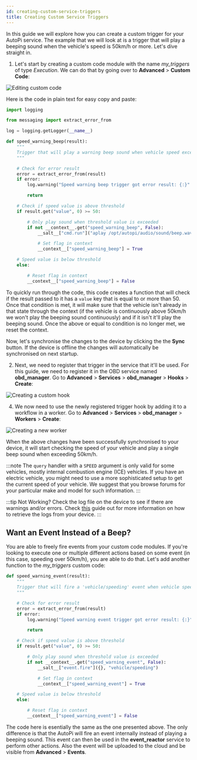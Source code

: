 ```yaml
---
id: creating-custom-service-triggers
title: Creating Custom Service Triggers
---
```



In this guide we will explore how you can create a custom trigger for your AutoPi service. The
example that we will look at is a trigger that will play a beeping sound when the vehicle's speed
is 50km/h or more. Let's dive straight in.

1. Let's start by creating a custom code module with the name *my_triggers* of type *Execution*. We
  can do that by going over to **Advanced** > **Custom Code**:

  ![Editing custom code](/img/guides/creating_custom_service_triggers/editing_custom_code.png) 

  Here is the code in plain text for easy copy and paste:

  ```python
  import logging
  
  from messaging import extract_error_from
  
  log = logging.getLogger(__name__)
  
  def speed_warning_beep(result):
      """
      Trigger that will play a warning beep sound when vehicle speed exceeds value of 50.
      """
  
      # Check for error result
      error = extract_error_from(result)
      if error:
          log.warning("Speed warning beep trigger got error result: {:}".format(result))
  
          return
  
      # Check if speed value is above threshold
      if result.get("value", 0) >= 50:
  
          # Only play sound when threshold value is exceeded
          if not __context__.get("speed_warning_beep", False):
              __salt__["cmd.run"]("aplay /opt/autopi/audio/sound/beep.wav")
  
              # Set flag in context
              __context__["speed_warning_beep"] = True
  
      # Speed value is below threshold
      else:
  
          # Reset flag in context
          __context__["speed_warning_beep"] = False
  ```

  To quickly run through the code, this code creates a function that will check if the result
  passed to it has a `value` key that is equal to or more than 50. Once that condition is met, it
  will make sure that the vehicle isn't already in that state through the context (if the vehicle
  is continuously above 50km/h we won't play the beeping sound continuously) and if it isn't it'll
  play the beeping sound. Once the above or equal to condition is no longer met, we reset the
  context.

  Now, let's synchronise the changes to the device by clicking the the **Sync** button. If the
  device is offline the changes will automatically be synchronised on next startup.

2. Next, we need to register that trigger in the service that it'll be used. For this guide, we
  need to register it in the OBD service named **obd_manager**. Go to **Advanced** > **Services** >
  **obd_manager** > **Hooks** > **Create**:

  ![Creating a custom hook](/img/guides/creating_custom_service_triggers/creating_a_custom_hook.png) 

4. We now need to use the newly registered trigger hook by adding it to a workflow in a worker.
  Go to **Advanced** > **Services** > **obd_manager** > **Workers** > **Create**:

  ![Creating a new worker](/img/guides/creating_custom_service_triggers/creating_a_new_worker.png) 

  When the above changes have been successfully synchronised to your device, it will start checking
  the speed of your vehicle and play a single beep sound when exceeding 50km/h.

  :::note
  The `query` handler with a `SPEED` argument is only valid for some vehicles, mostly internal
  combustion engine (ICE) vehicles. If you have an electric vehicle, you might need to use a more
  sophisticated setup to get the current speed of your vehicle. We suggest that you browse forums
  for your particular make and model for such information.
  :::

  :::tip Not Working?
  Check the log file on the device to see if there are warnings and/or errors. Check
  [this](../autopi_logs.md) guide out for more information on how to retrieve the logs from your
  device.
  :::

## Want an Event Instead of a Beep?

You are able to freely fire events from your custom code modules. If you're looking to execute
one or multiple different actions based on some event (in this case, speeding over 50km/h), you
are able to do that. Let's add another function to the *my_triggers* custom code:

```python
def speed_warning_event(result):
    """
    Trigger that will fire a 'vehicle/speeding' event when vehicle speed exceeds value of 50.
    """

    # Check for error result
    error = extract_error_from(result)
    if error:
        log.warning("Speed warning event trigger got error result: {:}".format(result))

        return

    # Check if speed value is above threshold
    if result.get("value", 0) >= 50:

        # Only play sound when threshold value is exceeded
        if not __context__.get("speed_warning_event", False):
            __salt__["event.fire"]({}, "vehicle/speeding")

            # Set flag in context
            __context__["speed_warning_event"] = True

    # Speed value is below threshold
    else:

        # Reset flag in context
        __context__["speed_warning_event"] = False
```

The code here is esentially the same as the one presented above. The only difference is that
the AutoPi will fire an event internally instead of playing a beeping sound. This event can then
be used in the **event_reactor** service to perform other actions. Also the event will be uploaded
to the cloud and be visible from **Advanced** > **Events**.

<Discussion
  title="Write custom trigger to play beep sound when speeding"
  url="https://community.autopi.io/t/custom-code-write-custom-trigger-to-play-beep-sound-when-speeding/1566"
/>